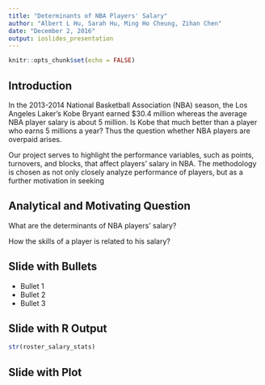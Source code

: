 ```yaml
---
title: "Determinants of NBA Players' Salary"
author: "Albert L Hu, Sarah Hu, Ming Ho Cheung, Zihan Chen"
date: "December 2, 2016"
output: ioslides_presentation
---
```


```r
knitr::opts_chunk$set(echo = FALSE)
```

## Introduction {.flexbox .vcenter}

In the 2013-2014 National Basketball Association (NBA) season, the Los Angeles Laker’s Kobe Bryant earned $30.4 million whereas the average NBA player salary is about 5 million. Is Kobe that much better than a player who earns 5 millions a year? Thus the question whether NBA players are overpaid arises.

Our project serves to highlight the performance variables, such as points, turnovers, and blocks, that affect players’ salary in NBA. The methodology is chosen as not only closely analyze performance of players, but as a further motivation in seeking 

## Analytical and Motivating Question {.flexbox .vcenter}

What are the determinants of NBA players' salary?

How the skills of a player is related to his salary?

## Slide with Bullets

- Bullet 1
- Bullet 2
- Bullet 3

## Slide with R Output

```r
str(roster_salary_stats)
```

## Slide with Plot

```r

```

